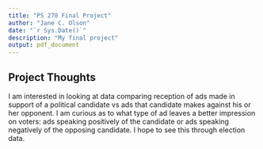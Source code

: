 ```yaml
---
title: "PS 270 Final Project"
author: "Jane C. Olson"
date: "`r Sys.Date()`"
description: "My final project"
output: pdf_document
---
```


## Project Thoughts

I am interested in looking at data comparing reception of ads made in support of a political candidate vs ads that candidate makes against his or her opponent. I am curious as to what type of ad leaves a better impression on voters: ads speaking positively of the candidate or ads speaking negatively of the opposing candidate. I hope to see this through election data.